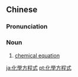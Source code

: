 {{also|化学方程式}}
==Chinese==
{{zh-forms|s=化学方程式|type=23}}

===Pronunciation===
{{zh-pron
|m=huàxué fāngchéngshì
|c=faa3 hok6 fong1 cing4 sik1
|cat=n
}}

===Noun===
{{zh-noun}}

# {{lb|zh|chemistry}} [[chemical equation]]

[[ja:化學方程式]]
[[pt:化學方程式]]